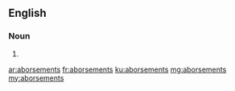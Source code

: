 ==English==

===Noun===
{{head|en|noun plural form}}

# {{plural of|aborsement|lang=en}}

[[ar:aborsements]]
[[fr:aborsements]]
[[ku:aborsements]]
[[mg:aborsements]]
[[my:aborsements]]